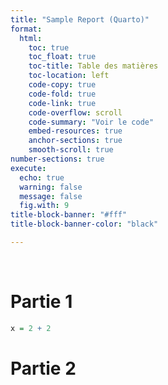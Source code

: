 ```yaml
---
title: "Sample Report (Quarto)"
format: 
  html:
    toc: true
    toc_float: true
    toc-title: Table des matières
    toc-location: left
    code-copy: true
    code-fold: true
    code-link: true
    code-overflow: scroll
    code-summary: "Voir le code"
    embed-resources: true
    anchor-sections: true
    smooth-scroll: true
number-sections: true
execute: 
  echo: true
  warning: false
  message: false
  fig.with: 9
title-block-banner: "#fff"
title-block-banner-color: "black"

---
```


```{=html}
<style>
figcaption {
  text-align: center;
}
</style>
```
<br/>

# Partie 1

```r
x = 2 + 2 
```

# Partie 2

